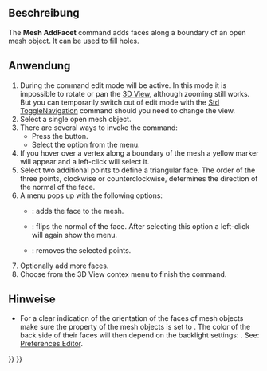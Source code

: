 <languages/>

{{Docnav/de
|[[Mesh_FillInteractiveHole/de|FülleKLochInteraktiv]]
|[[Mesh_RemoveComponents/de|EntferneKomponenten]]
|[[Mesh_Workbench/de|Netz]]
|IconL=Mesh_FillInteractiveHole.svg
|IconR=Mesh_RemoveComponents.svg
|IconC=Workbench_Mesh.svg
}}

{{GuiCommand
|Name=Mesh AddFacet
|MenuLocation=Meshes → Add Triangle
|Workbenches=[[Mesh_Workbench|Mesh]]
|SeeAlso=[[Mesh_FillupHoles|Mesh FillupHoles]], [[Mesh_FillInteractiveHole|Mesh FillInteractiveHole]]
}}

<span id="Description"></span>
==Beschreibung==

The '''Mesh AddFacet''' command adds faces along a boundary of an open mesh object. It can be used to fill holes.

<span id="Usage"></span>
==Anwendung==

# During the command edit mode will be active. In this mode it is impossible to rotate or pan the [[3D_View|3D View]], although zooming still works. But you can temporarily switch out of edit mode with the [[Std_ToggleNavigation|Std ToggleNavigation]] command should you need to change the view.
# Select a single open mesh object.
# There are several ways to invoke the command:
#* Press the {{Button|[[Image:Mesh_AddFacet.svg|16px]] [[Mesh_AddFacet|Add Triangle]]}} button.
#* Select the {{MenuCommand|Meshes → [[Image:Mesh_AddFacet.svg|16px]] Add Triangle}} option from the menu.
# If you hover over a vertex along a boundary of the mesh a yellow marker will appear and a left-click will select it.
# Select two additional points to define a triangular face. The order of the three points, clockwise or counterclockwise, determines the direction of the normal of the face.
# A menu pops up with the following options:
#* {{MenuCommand|Add Triangle}}: adds the face to the mesh.
#* {{MenuCommand|Flip Normal}}: flips the normal of the face. After selecting this option a left-click will again show the menu.
#* {{MenuCommand|Clear}}: removes the selected points.
# Optionally add more faces.
# Choose {{MenuCommand|Finish}} from the 3D View contex menu to finish the command.

<span id="Notes"></span>
==Hinweise==

* For a clear indication of the orientation of the faces of mesh objects make sure the {{PropertyView|Lighting}} property of the mesh objects is set to {{Value|One side}}. The color of the back side of their faces will then depend on the backlight settings: {{MenuCommand|Edit → Preferences → Display → Light Sources → Backlight}}. See: [[Preferences_Editor#Light_Sources|Preferences Editor]].


{{Docnav/de
|[[Mesh_FillInteractiveHole/de|FülleKLochInteraktiv]]
|[[Mesh_RemoveComponents/de|EntferneKomponenten]]
|[[Mesh_Workbench/de|Netz]]
|IconL=Mesh_FillInteractiveHole.svg
|IconR=Mesh_RemoveComponents.svg
|IconC=Workbench_Mesh.svg
}}

{{Mesh Tools navi{{#translation:}}}}
{{Userdocnavi{{#translation:}}}}
{{clear}}